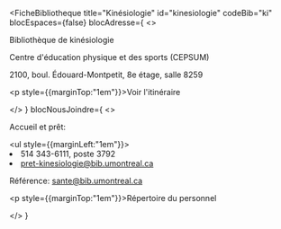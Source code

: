 
<FicheBibliotheque
  title="Kinésiologie"
  id="kinesiologie"
  codeBib="ki"
  blocEspaces={false}
  blocAdresse={
    <>
      <p>Bibliothèque de kinésiologie</p>
      <p>Centre d'éducation physique et des sports (CEPSUM)</p>
      <p>2100, boul. Édouard-Montpetit, 8e étage, salle 8259</p>
      <p style={{marginTop:"1em"}}><Link to="https://www.google.com/maps?ll=45.508257,-73.612766&z=15&t=m&hl=en&gl=US&mapclient=embed&q=CEPSUM+2100+Edouard+Montpetit+Blvd+Montreal,+QC+H3T+1J4" Icon={ArrowSquareOutIcon}>Voir l'itinéraire</Link></p>
    </>
  }
  blocNousJoindre={
    <>
      <p>Accueil et prêt:</p>
      <ul style={{marginLeft:"1em"}}><li>514 343-6111, poste 3792</li><li><Link to="mailto=pret-kinesiologie@bib.umontreal.ca">pret-kinesiologie@bib.umontreal.ca</Link></li></ul>
      <p>Référence: <Link to="sante@bib.umontreal.ca">sante@bib.umontreal.ca</Link></p>
      <p style={{marginTop:"1em"}}><Link to="../nous-joindre/notre-equipe/#kinesiologie" Icon>Répertoire du personnel</Link></p>
    </>
  }
>

</FicheBibliotheque>
